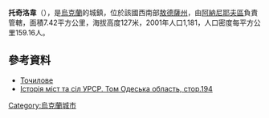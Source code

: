 {{coord|47|46|19|N|29|44|51|E|scale:30000|display=title}}

'''托奇洛韋'''（{{lang-uk|Точилове}}），是[[烏克蘭|烏克蘭]]的城鎮，位於該國西南部[[敖德薩州|敖德薩州]]，由[[阿納尼耶夫區|阿納尼耶夫區]]負責管轄，面積7.42平方公里，海拔高度127米，2001年人口1,181，人口密度每平方公里159.16人。

==參考資料==
*[http://w1.c1.rada.gov.ua/pls/z7502/A005?rdat1=21.02.2012&rf7571=23580 Точилове]{{dead link|date=2018年3月 |bot=InternetArchiveBot |fix-attempted=yes }}
* [https://web.archive.org/web/20091108002952/http://www.igsu.org.ua/Odesskaja.obl/Ananxevskij.rajon/Toczilovo.html Історія міст та сіл УРСР. Том Одеська область, стор.194 {{ref-ru}}]

{{Ukraine-geo-stub}}
[[Category:烏克蘭城市|Category:烏克蘭城市]]